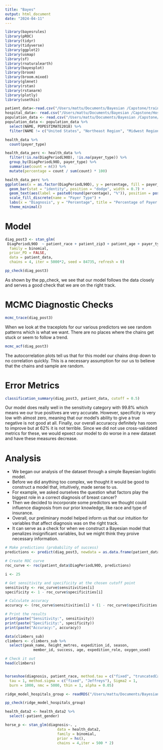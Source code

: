 ```yaml
---
title: "Bayes"
output: html_document
date: "2024-04-11"
---
```


```r
library(bayesrules)
library(pROC)
library(tidyr)
library(tidyverse)
library(ggplot2)
library(usmap)
library(sf)
library(rnaturalearth)
library(bayesplot)
library(broom)
library(broom.mixed)
library(glmnet)
library(rstan)
library(rstanarm)
library(plotly)
library(usethis)
```


```r
patient_data<-read.csv("/Users/mattu/Documents/Bayesian /Capstone/training.csv")
hospital_data<- read.csv("/Users/mattu/Documents/Bayesian /Capstone/Hospitals.csv")
population_data <- read.csv("/Users/mattu/Documents/Bayesian /Capstone/nst-est2019-alldata.csv")
population_data <- population_data %>% 
  select(NAME, POPESTIMATE2018) %>% 
  filter(NAME != c("United States", "Northeast Region", "Midwest Region", "South Region", "West Region")) 
```
```r
health_data %>% 
  count(payer_type)
```

```r
health_data_perc <- health_data %>%
  filter(!is.na(DiagPeriodL90D), !is.na(payer_type)) %>%
  group_by(DiagPeriodL90D, payer_type) %>%
  summarise(count = n()) %>%
  mutate(percentage = count / sum(count) * 100) 

health_data_perc %>% 
ggplot(aes(x = as.factor(DiagPeriodL90D), y = percentage, fill = payer_type)) +
  geom_bar(stat = "identity", position = "dodge", width = 0.7) +
  geom_text(aes(label = paste0(round(percentage), "%")), position = position_dodge(width = 0.7), vjust = -0.5) +
  scale_fill_discrete(name = "Payer Type") +  
  labs(x = "Diagnosis", y = "Percentage", title = "Percentage of Payer Types within Diagnosis") +
  theme_minimal()
```
# Model 

```r
diag_post3 <- stan_glm(
 DiagPeriodL90D  ~ patient_race + patient_zip3 + patient_age + payer_type,
  family = binomial,
  prior_PD = FALSE,
  data = patient_data,
  chains = 4, iter = 5000*2, seed = 84735, refresh = 0)
```
```r
pp_check(diag_post3)
```

As shown by the pp_check, we see that our model follows the data closely and serves a good check that we are on the right track. 

# MCMC Diagnostic Checks 

```r
mcmc_trace(diag_post3)
```

When we look at the traceplots for our various predictors we see random patterns which is what we want. There are no places where the chains get stuck or seem to follow a trend.

```r
mcmc_acf(diag_post3)
```

The autocorrelation plots tell us that for this model our chains drop down to no correlation quickly. This is a necessary assumption for our us to believe that the chains and sample are random. 

# Error Metrics 

```r
classification_summary(diag_post3, patient_data, cutoff = 0.5)
```

Our model does really well in the sensitivity category with 99.8% which means we our true positives are very accurate. However, specificity is very low with almost zero, meaning that our model's ability to give a true negative is not good at all. Finally, our overall accuraccy definitely has room to improve but at 62% it is not terrible. Since we did not use cross-validated metrics for these, we would epxect our model to do worse in a new dataset and have these measures decrease. 

# Analysis 

- We began our analysis of the dataset through a simple Bayesian logistic model.
- Before we did anything too complex, we thought it would be good to construct a model that, intuitively, made sense to us. 
- For example, we asked ourselves the question what factors play the biggest role in a correct diagnosis of breast cancer? 
- Then we decided to incorporate some predictors we thought could influence diagnosis from our prior knowledge, like race and type of insurance. 
- Overall, our preliminary model helped inform us that our intuition for variables that affect diagnosis was on the right track.
- It can serve as a check for when we construct a Bayesian model that penalizes insignificant variables, but we might think they proive necessary information. 

```r
# Make predictions (probability of success)
predictions <- predict(diag_post3, newdata = as.data.frame(patient_data), type = "response")

# Create ROC curve
roc_curve <- roc(patient_data$DiagPeriodL90D, predictions)
```

```r
i <- 25

# Get sensitivity and specificity at the chosen cutoff point
sensitivity <- roc_curve$sensitivities[i]
specificity <- 1 - roc_curve$specificities[i]

# Calculate accuracy
accuracy <- (roc_curve$sensitivities[i] + (1 - roc_curve$specificities[i])) / 2

# Print the results
print(paste("Sensitivity:", sensitivity))
print(paste("Specificity:", specificity))
print(paste("Accuracy:", accuracy))
```






```r
data(climbers_sub)
climbers <- climbers_sub %>%
  select(peak_name, height_metres, expedition_id, season,
  			 member_id, success, age, expedition_role, oxygen_used)

# Check it out
head(climbers)
```


```r

```


```r
horseshoe(diagnosis, patient_race, method.tau = c("fixed", "truncatedCauchy", "halfCauchy"),
  tau = 1, method.sigma = c("fixed", "Jeffreys"), Sigma2 = 1,
  burn = 1000, nmc = 5000, thin = 1, alpha = 0.05)
```


```r
ridge_model_hospitals_group <- readRDS("/Users/mattu/Documents/Bayesian /Capstone/ridge_model_hospitals_group.rds")

pp_check(ridge_model_hospitals_group)
```
```r
health_data2 <- health_data2 %>% 
  select(-patient_gender)

horse_p <- stan_glm(diagnosis~. ,
                        data = health_data2,
                        family = binomial,
                        prior = hs(),
                        chains = 4,iter = 500 * 2)
```

